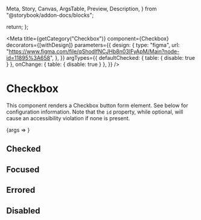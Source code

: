   Meta,
  Story,
  Canvas,
  ArgsTable,
  Preview,
  Description,
} from "@storybook/addon-docs/blocks";


  return;
};

<Meta
  title={getCategory("Checkbox")}
  component={Checkbox}
  decorators={[withDesign]}
  parameters={{
    design: {
      type: "figma",
      url:
        "https://www.figma.com/file/qShodlfNCJHb8n03IFyApM/Main?node-id=11895%3A658",
    },
  }}
  argTypes={{
    defaultChecked: { table: { disable: true } },
    onChange: { table: { disable: true } },
  }}
/>

# Checkbox

<Description of={Checkbox} />

This component renders a Checkbox button form element. See below for configuration information. Note that the `id` property, while optional, will
cause an accessibility violation if none is present.

<Preview withToolbar>
  <Story
    name="Checkbox"
    args={{
      labelText: "Test Label",
      showLabel: true,
      id: "test_id",
    }}
  >
    {args => <Checkbox {...args} />}
  </Story>
</Preview>

<ArgsTable story="Checkbox" />

## Checked

<Canvas>
  <Checkbox
    checked
    showLabel={true}
    onChange={onChange}
    labelText="I am checked"
  ></Checkbox>
</Canvas>

## Focused

<Canvas>
  <Checkbox
    name="testFocus"
    labelText="Click or tab to the Radio to see its focus state"
    showLabel={true}
  ></Checkbox>
</Canvas>

## Errored

<Canvas>
  <Checkbox
    errored
    showLabel={true}
    labelText="I am in an error state"
  ></Checkbox>
</Canvas>

## Disabled

<Canvas>
  <Checkbox disabled showLabel={true} labelText="I am disabled"></Checkbox>
</Canvas>
